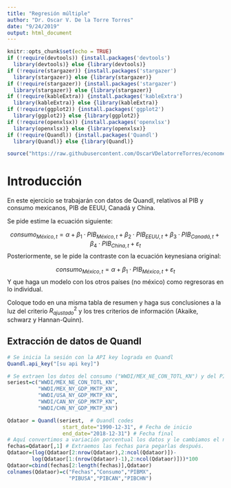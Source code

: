 ```yaml
---
title: "Regresión múltiple"
author: "Dr. Oscar V. De la Torre Torres"
date: "9/24/2019"
output: html_document
---
```


```r
knitr::opts_chunk$set(echo = TRUE)
if (!require(devtools)) {install.packages('devtools')
  library(devtools)} else {library(devtools)}
if (!require(stargazer)) {install.packages('stargazer')
  library(stargazer)} else {library(stargazer)}
if (!require(stargazer)) {install.packages('stargazer')
  library(stargazer)} else {library(stargazer)}
if (!require(kableExtra)) {install.packages('kableExtra')
  library(kableExtra)} else {library(kableExtra)}
if (!require(ggplot2)) {install.packages('ggplot2')
  library(ggplot2)} else {library(ggplot2)}
if (!require(openxlsx)) {install.packages('openxlsx')
  library(openxlsx)} else {library(openxlsx)}
if (!require(Quandl)) {install.packages('Quandl')
  library(Quandl)} else {library(Quandl)}

source("https://raw.githubusercontent.com/OscarVDelatorreTorres/econometricsFunctions/main/intormationCriteria.R")

```

# Introducción

En este ejercicio se trabajarán con datos de Quandl, relativos al PIB y consumo mexicanos, PIB de EEUU, Canadá y China.

Se pide estime la ecuación siguiente:

$$consumo_{México,t}=\alpha+\beta_1\cdot PIB_{México,t}+\beta_2\cdot PIB_{EEUU,t}+\beta_3\cdot PIB_{Canadá,t}+\beta_4\cdot PIB_{China,t}+\varepsilon_t$$
Posteriormente, se le pide la contraste con la ecuación keynesiana original:

$$consumo_{México,t}=\alpha+\beta_1\cdot PIB_{México,t}+\varepsilon_t$$
Y que haga un modelo con los otros países (no méxico) como regresoras en lo individual.

Coloque todo en una misma tabla de resumen y haga sus conclusiones a la luz del criterio $R^2_{ajustado}$ y los tres criterios de información (Akaike, schwarz y Hannan-Quinn).

## Extracción de datos de Quandl

```r
# Se inicia la sesión con la API key lograda en Quandl
Quandl.api_key("[su api key]")

# Se extraen los datos del consumo ("WWDI/MEX_NE_CON_TOTL_KN") y del PIB ("WWDI/MEX_NY_GDP_MKTP_KN") de la base de datos de Quandl:
seriest=c("WWDI/MEX_NE_CON_TOTL_KN",
          "WWDI/MEX_NY_GDP_MKTP_KN",
          "WWDI/USA_NY_GDP_MKTP_KN",
          "WWDI/CAN_NY_GDP_MKTP_KN",
          "WWDI/CHN_NY_GDP_MKTP_KN")

Qdataor = Quandl(seriest,  # Quandl codes
                  start_date="1990-12-31", # Fecha de inicio
                  end_date="2018-12-31") # Fecha final
# Aquí convertimos a variación porcentual los datos y le cambiamos el nombre a los encabezados:
fechas=Qdataor[,1] # Extraemos las fechas para pegarlas después.
Qdataor=(log(Qdataor[2:nrow(Qdataor),2:ncol(Qdataor)])-
        log(Qdataor[1:(nrow(Qdataor)-1),2:ncol(Qdataor)]))*100
Qdataor=cbind(fechas[2:length(fechas)],Qdataor)
colnames(Qdataor)=c("Fechas","Consumo","PIBMX",
                    "PIBUSA","PIBCAN","PIBCHN")
```

